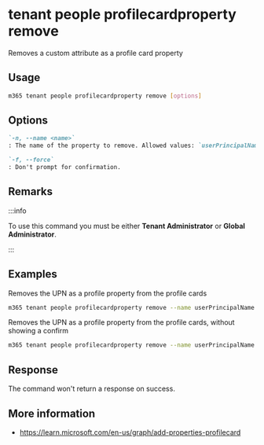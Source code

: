 
# tenant people profilecardproperty remove

Removes a custom attribute as a profile card property

## Usage

```sh
m365 tenant people profilecardproperty remove [options]
```

## Options

```md definition-list
`-n, --name <name>`
: The name of the property to remove. Allowed values: `userPrincipalName`, `fax`, `streetAddress`, `postalCode`, `stateOrProvince`, `alias`, `customAttribute1`, `customAttribute2`, `customAttribute3`, `customAttribute4`, `customAttribute5`, `customAttribute6`, `customAttribute7`, `customAttribute8`, `customAttribute9`, `customAttribute10`, `customAttribute11`, `customAttribute12`, `customAttribute13`, `customAttribute14`, `customAttribute15`

`-f, --force`
: Don't prompt for confirmation.
```

<Global />

## Remarks

:::info

To use this command you must be either **Tenant Administrator** or **Global Administrator**.

:::

## Examples

Removes the UPN as a profile property from the profile cards

```sh
m365 tenant people profilecardproperty remove --name userPrincipalName
```

Removes the UPN as a profile property from the profile cards, without showing a confirm

```sh
m365 tenant people profilecardproperty remove --name userPrincipalName --force
```


## Response

The command won't return a response on success.

## More information

- https://learn.microsoft.com/en-us/graph/add-properties-profilecard